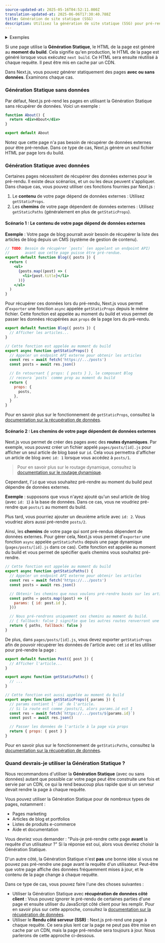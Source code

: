 ```yaml
---
source-updated-at: 2025-05-16T04:52:11.000Z
translation-updated-at: 2025-06-06T17:30:40.788Z
title: Génération de site statique (SSG)
description: Utilisez la génération de site statique (SSG) pour pré-rendre les pages au moment du build.
---
```


<details>
  <summary>Exemples</summary>

- [Exemple WordPress](https://github.com/vercel/next.js/tree/canary/examples/cms-wordpress)([Démo](https://next-blog-wordpress.vercel.app))
- [Blog Starter utilisant des fichiers markdown](https://github.com/vercel/next.js/tree/canary/examples/blog-starter) ([Démo](https://next-blog-starter.vercel.app/))
- [Exemple DatoCMS](https://github.com/vercel/next.js/tree/canary/examples/cms-datocms) ([Démo](https://next-blog-datocms.vercel.app/))
- [Exemple TakeShape](https://github.com/vercel/next.js/tree/canary/examples/cms-takeshape) ([Démo](https://next-blog-takeshape.vercel.app/))
- [Exemple Sanity](https://github.com/vercel/next.js/tree/canary/examples/cms-sanity) ([Démo](https://next-blog-sanity.vercel.app/))
- [Exemple Prismic](https://github.com/vercel/next.js/tree/canary/examples/cms-prismic) ([Démo](https://next-blog-prismic.vercel.app/))
- [Exemple Contentful](https://github.com/vercel/next.js/tree/canary/examples/cms-contentful) ([Démo](https://next-blog-contentful.vercel.app/))
- [Exemple Strapi](https://github.com/vercel/next.js/tree/canary/examples/cms-strapi) ([Démo](https://next-blog-strapi.vercel.app/))
- [Exemple Prepr](https://github.com/vercel/next.js/tree/canary/examples/cms-prepr) ([Démo](https://next-blog-prepr.vercel.app/))
- [Exemple Agility CMS](https://github.com/vercel/next.js/tree/canary/examples/cms-agilitycms) ([Démo](https://next-blog-agilitycms.vercel.app/))
- [Exemple Cosmic](https://github.com/vercel/next.js/tree/canary/examples/cms-cosmic) ([Démo](https://next-blog-cosmic.vercel.app/))
- [Exemple ButterCMS](https://github.com/vercel/next.js/tree/canary/examples/cms-buttercms) ([Démo](https://next-blog-buttercms.vercel.app/))
- [Exemple Storyblok](https://github.com/vercel/next.js/tree/canary/examples/cms-storyblok) ([Démo](https://next-blog-storyblok.vercel.app/))
- [Exemple GraphCMS](https://github.com/vercel/next.js/tree/canary/examples/cms-graphcms) ([Démo](https://next-blog-graphcms.vercel.app/))
- [Exemple Kontent](https://github.com/vercel/next.js/tree/canary/examples/cms-kontent-ai) ([Démo](https://next-blog-kontent.vercel.app/))
- [Exemple Builder.io](https://github.com/vercel/next.js/tree/canary/examples/cms-builder-io) ([Démo](https://cms-builder-io.vercel.app/))
- [Exemple TinaCMS](https://github.com/vercel/next.js/tree/canary/examples/cms-tina) ([Démo](https://cms-tina-example.vercel.app/))
- [Tweet statique (Démo)](https://static-tweet.vercel.app/)
- [Exemple Enterspeed](https://github.com/vercel/next.js/tree/canary/examples/cms-enterspeed) ([Démo](https://next-blog-demo.enterspeed.com/))

</details>

Si une page utilise la **Génération Statique**, le HTML de la page est généré au **moment du build**. Cela signifie qu'en production, le HTML de la page est généré lorsque vous exécutez `next build`. Ce HTML sera ensuite réutilisé à chaque requête. Il peut être mis en cache par un CDN.

Dans Next.js, vous pouvez générer statiquement des pages **avec ou sans données**. Examinons chaque cas.

### Génération Statique sans données

Par défaut, Next.js pré-rend les pages en utilisant la Génération Statique sans récupérer de données. Voici un exemple :

```jsx
function About() {
  return <div>About</div>
}

export default About
```

Notez que cette page n'a pas besoin de récupérer de données externes pour être pré-rendue. Dans ce type de cas, Next.js génère un seul fichier HTML par page lors du build.

### Génération Statique avec données

Certaines pages nécessitent de récupérer des données externes pour le pré-rendu. Il existe deux scénarios, et un ou les deux peuvent s'appliquer. Dans chaque cas, vous pouvez utiliser ces fonctions fournies par Next.js :

1. Le **contenu** de votre page dépend de données externes : Utilisez `getStaticProps`.
2. Les **chemins** de votre page dépendent de données externes : Utilisez `getStaticPaths` (généralement en plus de `getStaticProps`).

#### Scénario 1 : Le contenu de votre page dépend de données externes

**Exemple** : Votre page de blog pourrait avoir besoin de récupérer la liste des articles de blog depuis un CMS (système de gestion de contenu).

```jsx
// TODO: Besoin de récupérer `posts` (en appelant un endpoint API)
//       avant que cette page puisse être pré-rendue.
export default function Blog({ posts }) {
  return (
    <ul>
      {posts.map((post) => (
        <li>{post.title}</li>
      ))}
    </ul>
  )
}
```

Pour récupérer ces données lors du pré-rendu, Next.js vous permet d'`exporter` une fonction `async` appelée `getStaticProps` depuis le même fichier. Cette fonction est appelée au moment du build et vous permet de passer les données récupérées aux `props` de la page lors du pré-rendu.

```jsx
export default function Blog({ posts }) {
  // Afficher les articles...
}

// Cette fonction est appelée au moment du build
export async function getStaticProps() {
  // Appeler un endpoint API externe pour obtenir les articles
  const res = await fetch('https://.../posts')
  const posts = await res.json()

  // En retournant { props: { posts } }, le composant Blog
  // recevra `posts` comme prop au moment du build
  return {
    props: {
      posts,
    },
  }
}
```

Pour en savoir plus sur le fonctionnement de `getStaticProps`, consultez la [documentation sur la récupération de données](/docs/pages/building-your-application/data-fetching/get-static-props).

#### Scénario 2 : Les chemins de votre page dépendent de données externes

Next.js vous permet de créer des pages avec des **routes dynamiques**. Par exemple, vous pouvez créer un fichier appelé `pages/posts/[id].js` pour afficher un seul article de blog basé sur `id`. Cela vous permettra d'afficher un article de blog avec `id: 1` lorsque vous accédez à `posts/1`.

> Pour en savoir plus sur le routage dynamique, consultez la [documentation sur le routage dynamique](/docs/pages/building-your-application/routing/dynamic-routes).

Cependant, l'`id` que vous souhaitez pré-rendre au moment du build peut dépendre de données externes.

**Exemple** : supposons que vous n'ayez ajouté qu'un seul article de blog (avec `id: 1`) à la base de données. Dans ce cas, vous ne voudriez pré-rendre que `posts/1` au moment du build.

Plus tard, vous pourriez ajouter un deuxième article avec `id: 2`. Vous voudriez alors aussi pré-rendre `posts/2`.

Ainsi, les **chemins** de votre page qui sont pré-rendus dépendent de données externes. Pour gérer cela, Next.js vous permet d'`exporter` une fonction `async` appelée `getStaticPaths` depuis une page dynamique (`pages/posts/[id].js` dans ce cas). Cette fonction est appelée au moment du build et vous permet de spécifier quels chemins vous souhaitez pré-rendre.

```jsx
// Cette fonction est appelée au moment du build
export async function getStaticPaths() {
  // Appeler un endpoint API externe pour obtenir les articles
  const res = await fetch('https://.../posts')
  const posts = await res.json()

  // Obtenir les chemins que nous voulons pré-rendre basés sur les articles
  const paths = posts.map((post) => ({
    params: { id: post.id },
  }))

  // Nous pré-rendrons uniquement ces chemins au moment du build.
  // { fallback: false } signifie que les autres routes renverront une 404.
  return { paths, fallback: false }
}
```

De plus, dans `pages/posts/[id].js`, vous devez exporter `getStaticProps` afin de pouvoir récupérer les données de l'article avec cet `id` et les utiliser pour pré-rendre la page :

```jsx
export default function Post({ post }) {
  // Afficher l'article...
}

export async function getStaticPaths() {
  // ...
}

// Cette fonction est aussi appelée au moment du build
export async function getStaticProps({ params }) {
  // params contient l'`id` de l'article.
  // Si la route est comme /posts/1, alors params.id est 1
  const res = await fetch(`https://.../posts/${params.id}`)
  const post = await res.json()

  // Passer les données de l'article à la page via props
  return { props: { post } }
}
```

Pour en savoir plus sur le fonctionnement de `getStaticPaths`, consultez la [documentation sur la récupération de données](/docs/pages/building-your-application/data-fetching/get-static-paths).

### Quand devrais-je utiliser la Génération Statique ?

Nous recommandons d'utiliser la **Génération Statique** (avec ou sans données) autant que possible car votre page peut être construite une fois et servie par un CDN, ce qui la rend beaucoup plus rapide que si un serveur devait rendre la page à chaque requête.

Vous pouvez utiliser la Génération Statique pour de nombreux types de pages, notamment :

- Pages marketing
- Articles de blog et portfolios
- Listes de produits e-commerce
- Aide et documentation

Vous devriez vous demander : "Puis-je pré-rendre cette page **avant** la requête d'un utilisateur ?" Si la réponse est oui, alors vous devriez choisir la Génération Statique.

D'un autre côté, la Génération Statique n'est **pas** une bonne idée si vous ne pouvez pas pré-rendre une page avant la requête d'un utilisateur. Peut-être que votre page affiche des données fréquemment mises à jour, et le contenu de la page change à chaque requête.

Dans ce type de cas, vous pouvez faire l'une des choses suivantes :

- Utiliser la Génération Statique avec **récupération de données côté client** : Vous pouvez ignorer le pré-rendu de certaines parties d'une page et ensuite utiliser du JavaScript côté client pour les remplir. Pour en savoir plus sur cette approche, consultez la [documentation sur la récupération de données](/docs/pages/building-your-application/data-fetching/client-side).
- Utiliser le **Rendu côté serveur (SSR)** : Next.js pré-rend une page à chaque requête. Ce sera plus lent car la page ne peut pas être mise en cache par un CDN, mais la page pré-rendue sera toujours à jour. Nous parlerons de cette approche ci-dessous.